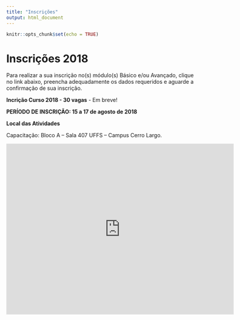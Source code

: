 ```yaml
---
title: "Inscrições"
output: html_document
---
```


```r
knitr::opts_chunk$set(echo = TRUE)
```

# Inscrições 2018

Para realizar a sua inscrição no(s) módulo(s) Básico e/ou Avançado, clique no link abaixo, preencha adequadamente os dados requeridos e aguarde a confirmação de sua inscrição.

**Incrição Curso 2018 - 30 vagas** - Em breve!

<!--
[Incrição Curso 2018 - 30 vagas](https://docs.google.com/forms/d/1kyEx0OV1L7PhsTOsCjaMz1dmTv3zJ4eXCrXdSyXYrKg/prefill)
-->

**PERÍODO DE INSCRIÇÃO: 15 a 17 de agosto de 2018**

**Local das Atividades**

Capacitação: Bloco A – Sala 407 UFFS – Campus Cerro Largo.


<iframe src="https://www.google.com/maps/embed?pb=!1m14!1m8!1m3!1d7036.351591096242!2d-54.7494965!3d-28.1411361!3m2!1i1024!2i768!4f13.1!3m3!1m2!1s0x0%3A0x1f5b805d24a9b3e7!2sBloco+A+UFFS!5e0!3m2!1spt-BR!2sbr!4v1533262394085" width="600" height="450" frameborder="0" style="border:0" allowfullscreen></iframe>